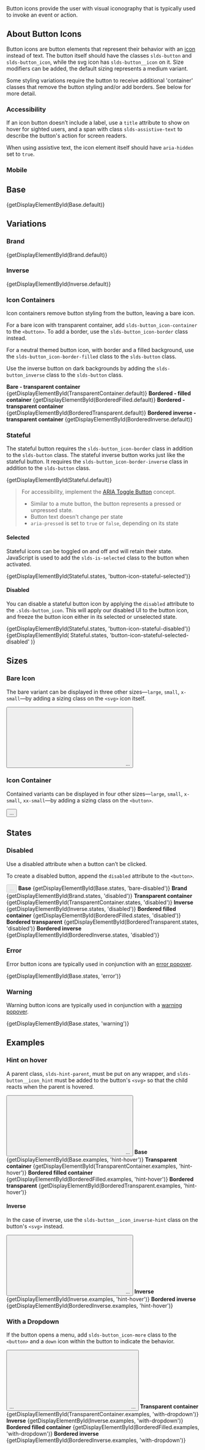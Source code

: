 
<div className="lead doc">
  Button icons provide the user with visual iconography that is typically used
  to invoke an event or action.
</div>

<CodeView exampleOnly>
  <React.Fragment>
    <ButtonIcon
      iconClassName="slds-button__icon_large"
      assistiveText="More options"
      title="More Options"
    />
    <ButtonIcon
      iconClassName="slds-button__icon_small"
      assistiveText="More options"
      title="More Options"
    />
    <ButtonIcon
      iconClassName="slds-button__icon_x-small"
      assistiveText="More options"
      title="More Options"
    />
  </React.Fragment>
</CodeView>

## About Button Icons

Button icons are button elements that represent their behavior with an [icon](/components/icons) instead of text. The button itself should have the classes `slds-button` and `slds-button_icon`, while the svg icon has `slds-button__icon` on it. Size modifiers can be added, the default sizing represents a medium variant.

Some styling variations require the button to receive additional 'container' classes that remove the button styling and/or add borders. See below for more detail.


### Accessibility

If an icon button doesn’t include a label, use a `title` attribute to show on hover for sighted users, and a span with class `slds-assistive-text` to describe the button's action for screen readers.

When using assistive text, the icon element itself should have `aria-hidden` set to `true`.

### Mobile

<MobileBlurb patternSpecificText="buttons will have an increased size to accommodate tapping with a finger instead of the more precise mouse cursor" />

<CodeView frameOnly frameTitle="Example mobile styles for button icons">
  <React.Fragment>
    <ButtonIcon
      iconClassName="slds-button__icon_large"
      assistiveText="More Options"
      title="More Options"
    />
    <ButtonIcon
      iconClassName="slds-button__icon_small"
      assistiveText="More Options"
      title="More Options"
    />
    <ButtonIcon
      iconClassName="slds-button__icon_x-small"
      assistiveText="More Options"
      title="More Options"
    />
  </React.Fragment>
</CodeView>

## Base

<CodeView toggleCode={false}>
  {getDisplayElementById(Base.default)}
</CodeView>

## Variations

### Brand

<CodeView toggleCode={false}>
  {getDisplayElementById(Brand.default)}
</CodeView>

### Inverse

<CodeView toggleCode={false} demoStyles={getDemoStylesById(Inverse.default)}>
  {getDisplayElementById(Inverse.default)}
</CodeView>

### Icon Containers

Icon containers remove button styling from the button, leaving a bare icon.

For a bare icon with transparent container, add `slds-button_icon-container` to the `<button>`. To add a border, use the `slds-button_icon-border` class instead.

For a neutral themed button icon, with border and a filled background, use the `slds-button_icon-border-filled` class to the `slds-button` class.

Use the inverse button on dark backgrounds by adding the `slds-button_inverse` class to the `slds-button` class.

<DisplayGrid>
  <DisplayColumn>
    <strong>Bare - transparent container</strong>
    <CodeView toggleCode={false} demoStyles={getDemoStylesById(TransparentContainer.default)}>
      {getDisplayElementById(TransparentContainer.default)}
    </CodeView>
  </DisplayColumn>
  <DisplayColumn>
    <strong>Bordered - filled container</strong>
    <CodeView toggleCode={false} demoStyles={getDemoStylesById(BorderedFilled.default)}>
      {getDisplayElementById(BorderedFilled.default)}
    </CodeView>
  </DisplayColumn>
  <DisplayColumn>
    <strong>Bordered - transparent container</strong>
    <CodeView toggleCode={false} demoStyles={getDemoStylesById(BorderedTransparent.default)}>
      {getDisplayElementById(BorderedTransparent.default)}
    </CodeView>
  </DisplayColumn>
  <DisplayColumn>
    <strong>Bordered inverse - transparent container</strong>
    <CodeView toggleCode={false} demoStyles={getDemoStylesById(BorderedInverse.default)}>
      {getDisplayElementById(BorderedInverse.default)}
    </CodeView>
  </DisplayColumn>
</DisplayGrid>

### Stateful

The stateful button requires the `slds-button_icon-border` class in addition to the `slds-button` class.
The stateful inverse button works just like the stateful button. It requires the `slds-button_icon-border-inverse` class in addition to the `slds-button` class.

<CodeView toggleCode={false}>{getDisplayElementById(Stateful.default)}</CodeView>

<Blockquote type="a11y" header="Accessibility Note">
  <p>
    For accessibility, implement the <a href="http://w3c.github.io/aria-practices/#button">ARIA Toggle Button</a> concept.
  </p>

  <ul className="slds-list_dotted">
    <li>Similar to a mute button, the button represents a pressed or unpressed state.</li>
    <li>Button text doesn't change per state</li>
    <li><code>aria-pressed</code> is set to <code>true</code> or <code>false</code>, depending on its state</li>
  </ul>
</Blockquote>

#### Selected

Stateful icons can be toggled on and off and will retain their state. JavaScript is used to add the `slds-is-selected` class to the button when activated.

<CodeView>
  {getDisplayElementById(Stateful.states, 'button-icon-stateful-selected')}
</CodeView>

#### Disabled

You can disable a stateful button icon by applying the `disabled` attribute to the `.slds-button_icon`. This will apply our disabled UI to the button icon, and freeze the button icon either in its selected or unselected state.

<CodeView>
  <Fragment>
    {getDisplayElementById(Stateful.states, 'button-icon-stateful-disabled')}
    {getDisplayElementById(
      Stateful.states,
      'button-icon-stateful-selected-disabled'
    )}
  </Fragment>
</CodeView>

## Sizes

### Bare Icon

The bare variant can be displayed in three other sizes—`large`, `small`, `x-small`—by adding a sizing class on the `<svg>` icon itself.

<CodeBlock toggleCode={false}>
  <button>
    <svg className="... slds-button__icon_{size}">...</svg>
    ...
  </button>
</CodeBlock>

<Example title="Sizes">
  <CodeView>
    <Fragment>
      <ButtonIcon
        iconClassName="slds-button__icon_large"
        assistiveText="More options"
        title="More Options"
      />
      <ButtonIcon
        iconClassName="slds-button__icon_small"
        assistiveText="More options"
        title="More Options"
      />
      <ButtonIcon
        iconClassName="slds-button__icon_x-small"
        assistiveText="More options"
        title="More Options"
      />
    </Fragment>
  </CodeView>
</Example>

### Icon Container

Contained variants can be displayed in four other sizes—`large`, `small`, `x-small`, `xx-small`—by adding a sizing class on the `<button>`.

<CodeBlock toggleCode={false}>
  <button className="... slds-button_icon-{size}">...</button>
</CodeBlock>

<Example title="Sizes">
  <CodeView>
    <Fragment>
      <ButtonIcon
        className="slds-button_icon-border slds-button_icon-large"
        assistiveText="More options"
        title="More Options"
      />
      <ButtonIcon
        className="slds-button_icon-border slds-button_icon-small"
        assistiveText="More options"
        title="More Options"
      />
      <ButtonIcon
        className="slds-button_icon-border slds-button_icon-x-small"
        assistiveText="More options"
        title="More Options"
      />
      <ButtonIcon
        className="slds-button_icon-border slds-button_icon-xx-small"
        assistiveText="More options"
        title="More Options"
      />
    </Fragment>
  </CodeView>
</Example>

## States

### Disabled

Use a disabled attribute when a button can’t be clicked.

To create a disabled button, append the `disabled` attribute to the `<button>`.

<CodeBlock toggleCode={false}>
  <button className="slds-button slds-button_icon ..." disabled>
    ...
  </button>
</CodeBlock>

<DisplayGrid>
  <DisplayColumn>
    <strong>Base</strong>
    <CodeView>
      {getDisplayElementById(Base.states, 'bare-disabled')}
    </CodeView>
  </DisplayColumn>
  <DisplayColumn>
    <strong>Brand</strong>
    <CodeView>
      {getDisplayElementById(Brand.states, 'disabled')}
    </CodeView>
  </DisplayColumn>
  <DisplayColumn>
    <strong>Transparent container</strong>
    <CodeView demoStyles={getDemoStylesById(TransparentContainer.states, 'disabled')}>
      {getDisplayElementById(TransparentContainer.states, 'disabled')}
    </CodeView>
  </DisplayColumn>
  <DisplayColumn>
    <strong>Inverse</strong>
    <CodeView demoStyles={getDemoStylesById(Inverse.states, 'disabled')}>
      {getDisplayElementById(Inverse.states, 'disabled')}
    </CodeView>
  </DisplayColumn>
  <DisplayColumn>
    <strong>Bordered filled container</strong>
    <CodeView demoStyles={getDemoStylesById(BorderedFilled.states, 'disabled')}>
      {getDisplayElementById(BorderedFilled.states, 'disabled')}
    </CodeView>
  </DisplayColumn>
  <DisplayColumn>
    <strong>Bordered transparent</strong>
    <CodeView demoStyles={getDemoStylesById(BorderedTransparent.states, 'disabled')}>
      {getDisplayElementById(BorderedTransparent.states, 'disabled')}
    </CodeView>
  </DisplayColumn>
  <DisplayColumn>
    <strong>Bordered inverse</strong>
    <CodeView demoStyles={getDemoStylesById(BorderedInverse.states, 'disabled')}>
      {getDisplayElementById(BorderedInverse.states, 'disabled')}
    </CodeView>
  </DisplayColumn>
</DisplayGrid>

### Error

Error button icons are typically used in conjunction with an [error popover](../popovers/#Error).

<CodeView toggleCode={false}>
  {getDisplayElementById(Base.states, 'error')}
</CodeView>

### Warning

Warning button icons are typically used in conjunction with a [warning popover](../popovers/#Warning).

<CodeView toggleCode={false}>
  {getDisplayElementById(Base.states, 'warning')}
</CodeView>

## Examples

### Hint on hover

A parent class, `slds-hint-parent`, must be put on any wrapper, and `slds-button__icon_hint` must be added to the button's `<svg>` so that the child reacts when the parent is hovered.

<CodeBlock toggleCode={false}>
  <HintParent>
    <button className="slds-button slds-button_icon">
      <svg className="slds-button__icon slds-button__icon_hint">...</svg>
      ...
    </button>
  </HintParent>
</CodeBlock>

<DisplayGrid>
  <DisplayColumn>
    <strong>Base</strong>
    <CodeView>
      {getDisplayElementById(Base.examples, 'hint-hover')}
    </CodeView>
  </DisplayColumn>
  <DisplayColumn>
    <strong>Transparent container</strong>
    <CodeView demoStyles={getDemoStylesById(TransparentContainer.examples, 'hint-hover')}>
      {getDisplayElementById(TransparentContainer.examples, 'hint-hover')}
    </CodeView>
  </DisplayColumn>
  <DisplayColumn>
    <strong>Bordered filled container</strong>
    <CodeView demoStyles={getDemoStylesById(BorderedFilled.examples, 'hint-hover')}>
      {getDisplayElementById(BorderedFilled.examples, 'hint-hover')}
    </CodeView>
  </DisplayColumn>
  <DisplayColumn>
    <strong>Bordered transparent</strong>
    <CodeView demoStyles={getDemoStylesById(BorderedTransparent.examples, 'hint-hover')}>
      {getDisplayElementById(BorderedTransparent.examples, 'hint-hover')}
    </CodeView>
  </DisplayColumn>
</DisplayGrid>

#### Inverse

In the case of inverse, use the `slds-button__icon_inverse-hint` class on the button's `<svg>` instead.

<CodeBlock toggleCode={false}>
  <HintParent>
    <button className="slds-button slds-button_icon">
      <svg className="slds-button__icon slds-button__icon_inverse-hint">
        ...
      </svg>
      ...
    </button>
  </HintParent>
</CodeBlock>

<DisplayGrid>
  <DisplayColumn>
    <strong>Inverse</strong>
    <CodeView demoStyles={getDemoStylesById(Inverse.examples, 'hint-hover')}>
      {getDisplayElementById(Inverse.examples, 'hint-hover')}
    </CodeView>
  </DisplayColumn>
  <DisplayColumn>
    <strong>Bordered inverse</strong>
    <CodeView demoStyles={getDemoStylesById(BorderedInverse.examples, 'hint-hover')}>
      {getDisplayElementById(BorderedInverse.examples, 'hint-hover')}
    </CodeView>
  </DisplayColumn>
</DisplayGrid>

### With a Dropdown

If the button opens a menu, add `slds-button_icon-more` class to the `<button>` and a `down` icon within the button to indicate the behavior.

<CodeBlock toggleCode={false}>
  <button className="slds-button slds-button_icon slds-button_icon-container-more">
    ...
    <svg className="slds-button__icon slds-button__icon_x-small">
      <use xlinkHref="/assets/icons/utility-sprite/svg/symbols.svg#down" />
    </svg>
    ...
  </button>
</CodeBlock>

<DisplayGrid>
  <DisplayColumn>
    <strong>Transparent container</strong>
    <CodeView demoStyles={getDemoStylesById(TransparentContainer.examples, 'with-dropdown')}>
      {getDisplayElementById(TransparentContainer.examples, 'with-dropdown')}
    </CodeView>
  </DisplayColumn>
  <DisplayColumn>
    <strong>Inverse</strong>
    <CodeView demoStyles={getDemoStylesById(Inverse.examples, 'with-dropdown')}>
      {getDisplayElementById(Inverse.examples, 'with-dropdown')}
    </CodeView>
  </DisplayColumn>
  <DisplayColumn>
    <strong>Bordered filled container</strong>
    <CodeView demoStyles={getDemoStylesById(BorderedFilled.examples, 'with-dropdown')}>
      {getDisplayElementById(BorderedFilled.examples, 'with-dropdown')}
    </CodeView>
  </DisplayColumn>
  <DisplayColumn>
    <strong>Bordered inverse</strong>
    <CodeView demoStyles={getDemoStylesById(BorderedInverse.examples, 'with-dropdown')}>
      {getDisplayElementById(BorderedInverse.examples, 'with-dropdown')}
    </CodeView>
  </DisplayColumn>
</DisplayGrid>
